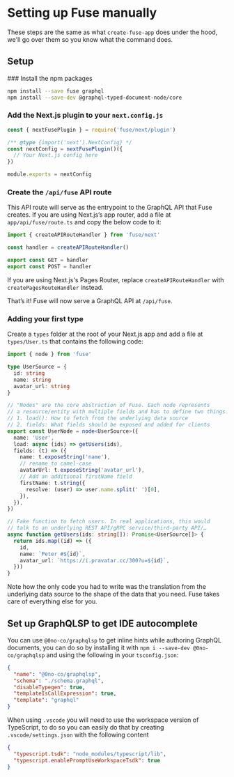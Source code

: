 
# Setting up Fuse manually

These steps are the same as what `create-fuse-app` does under the hood, we'll
go over them so you know what the command does.

## Setup

<Steps>
### Install the npm packages

```sh npm2yarn
npm install --save fuse graphql
npm install --save-dev @graphql-typed-document-node/core
```

### Add the Next.js plugin to your `next.config.js`

```js
const { nextFusePlugin } = require('fuse/next/plugin')

/** @type {import('next').NextConfig} */
const nextConfig = nextFusePlugin()({
  // Your Next.js config here
})

module.exports = nextConfig
```

### Create the `/api/fuse` API route

This API route will serve as the entrypoint to the GraphQL API that Fuse creates. If you are using Next.js’s app router, add a file at `app/api/fuse/route.ts` and copy the below code to it:

```ts
import { createAPIRouteHandler } from 'fuse/next'

const handler = createAPIRouteHandler()

export const GET = handler
export const POST = handler
```

<Callout type="info" emoji="📄">
  If you are using Next.js's Pages Router, replace <code>createAPIRouteHandler</code> with <code>createPagesRouteHandler</code> instead.
</Callout>

That’s it! Fuse will now serve a GraphQL API at `/api/fuse`.

</Steps>

### Adding your first type

Create a `types` folder at the root of your Next.js app and add a file at `types/User.ts` that contains the following code:

```ts
import { node } from 'fuse'

type UserSource = {
  id: string
  name: string
  avatar_url: string
}

// "Nodes" are the core abstraction of Fuse. Each node represents
// a resource/entity with multiple fields and has to define two things:
// 1. load(): How to fetch from the underlying data source
// 2. fields: What fields should be exposed and added for clients
export const UserNode = node<UserSource>({
  name: 'User',
  load: async (ids) => getUsers(ids),
  fields: (t) => ({
    name: t.exposeString('name'),
    // rename to camel-case
    avatarUrl: t.exposeString('avatar_url'),
    // Add an additional firstName field
    firstName: t.string({
      resolve: (user) => user.name.split(' ')[0],
    }),
  }),
})

// Fake function to fetch users. In real applications, this would
// talk to an underlying REST API/gRPC service/third-party API/…
async function getUsers(ids: string[]): Promise<UserSource[]> {
  return ids.map((id) => ({
    id,
    name: `Peter #${id}`,
    avatar_url: `https://i.pravatar.cc/300?u=${id}`,
  }))
}
```

Note how the only code you had to write was the translation from the underlying data source to the shape of the data that you need. Fuse takes care of everything else for you.

## Set up GraphQLSP to get IDE autocomplete

You can use `@0no-co/graphqlsp` to get inline hints while authoring GraphQL documents, you can do so by installing it
with `npm i --save-dev @0no-co/graphqlsp` and using the following in your `tsconfig.json`:

```json
{
  "name": "@0no-co/graphqlsp",
  "schema": "./schema.graphql",
  "disableTypegen": true,
  "templateIsCallExpression": true,
  "template": "graphql"
}
```

When using `.vscode` you will need to use the workspace version of TypeScript, to do so you can easily do that by creating
`.vscode/settings.json` with the following content

```json
{
  "typescript.tsdk": "node_modules/typescript/lib",
  "typescript.enablePromptUseWorkspaceTsdk": true
}
```
